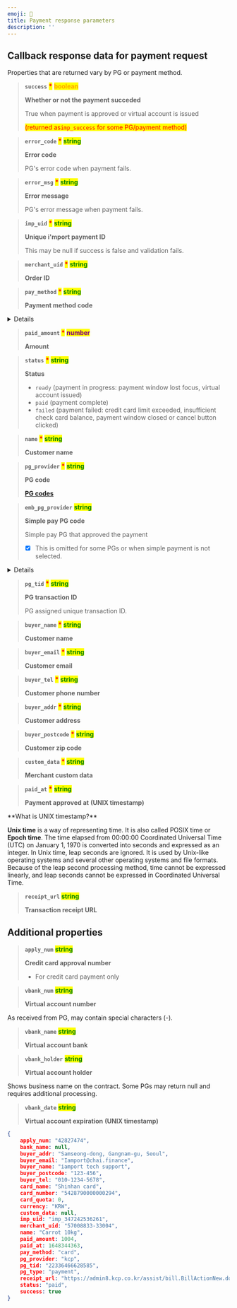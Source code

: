 ```yaml
---
emoji: 📀
title: Payment response parameters
description: ''
---
```





## Callback response data for payment request

<Hint style="info">
Properties that are returned vary by PG or payment method.

</Hint>

> **`success`** <mark style="color:red;">**\***</mark> <mark style="color:orange;">**boolean**</mark>
>
> **Whether or not the payment succeded**
>
> True when payment is approved or virtual account is issued
>
> <mark style="color:red;">(returned as`imp_success` for some PG/payment method)</mark>

> **`error_code`** <mark style="color:red;">**\***</mark> <mark style="color:green;">**string**</mark>
>
> **Error code**
>
> PG's error code when payment fails.

> **`error_msg`** <mark style="color:red;">**\***</mark> <mark style="color:green;">**string**</mark>
>
> **Error message**
>
> PG's error message when payment fails.

> **`imp_uid`** <mark style="color:red;">**\***</mark> <mark style="color:green;">**string**</mark>
>
> **Unique i'mport payment ID**
>
> This may be null if success is false and validation fails.

> **`merchant_uid`** <mark style="color:red;">**\***</mark> <mark style="color:green;">**string**</mark>
>
> **Order ID**

> **`pay_method`** <mark style="color:red;">**\***</mark> <mark style="color:green;">**string**</mark>
>
> **Payment method code**

<Details>
<p slot="summary">Payment method codes</p>

* `card` (credit card)
* `trans`(instant account transfer)
* `vbank`(virtual account)
* `phone`(mobile micropayment)
* `samsung`(Samsung Pay)
* `kpay` (KPay app)
* `kakaopay`(Kakao Pay)
* `payco` ( PAYCO)
* `lpay` (LPAY)
* `ssgpay`(SSG Pay)
* `tosspay`(Toss simple pay)
* `cultureland`(Cultureland)
* `smartculture`(Smart Culture)
* `happymoney`(Happy Money)
* `booknlife`(Book culture gift certificate)
* `point`(points, e.g., Benepia)
* `wechat`(WeChat Pay)
* `alipay`(Alipay)
* `unionpay`(UnionPay)
* `tenpay`(TenPay)

</Details>

> **`paid_amount`** <mark style="color:red;">**\***</mark> <mark style="color:purple;">**number**</mark>
>
> **Amount**

> **`status`** <mark style="color:red;">**\***</mark> <mark style="color:green;">**string**</mark>
>
> **Status**
>
> * `ready` (payment in progress: payment window lost focus, virtual account issued)
> * `paid` (payment complete)
> * `failed` (payment failed: credit card limit exceeded, insufficient check card balance, payment window closed or cancel button clicked)

> **`name`** <mark style="color:red;">**\***</mark> <mark style="color:green;">**string**</mark>
>
> **Customer name**

> **`pg_provider`** <mark style="color:red;">**\***</mark> <mark style="color:green;">**string**</mark>
>
> **PG code**
>
> [**PG codes**](../../tips/pg-codes.md)

> **`emb_pg_provider`** <mark style="color:green;">**string**</mark>
>
> **Simple pay PG code**
>
> Simple pay PG that approved the payment
>
> * [x] This is omitted for some PGs or when simple payment is not selected.

<Details>
<p slot="summary">Simple pay codes</p>

* naverpay
* kakopay
* payco
* samsungpay
* ssgpay
* lpay
* kpay

</Details>

> **`pg_tid`** <mark style="color:red;">**\***</mark> <mark style="color:green;">**string**</mark>
>
> **PG transaction ID**
>
> PG assigned unique transaction ID.

> **`buyer_name`** <mark style="color:red;">**\***</mark> <mark style="color:green;">**string**</mark>
>
> **Customer name**

> **`buyer_email`** <mark style="color:red;">**\***</mark> <mark style="color:green;">**string**</mark>
>
> **Customer email**

> **`buyer_tel`** <mark style="color:red;">**\***</mark> <mark style="color:green;">**string**</mark>
>
> **Customer phone number**

> **`buyer_addr`** <mark style="color:red;">**\***</mark> <mark style="color:green;">**string**</mark>
>
> **Customer address**

> **`buyer_postcode`** <mark style="color:red;">**\***</mark> <mark style="color:green;">**string**</mark>
>
> **Customer zip code**

> **`custom_data`** <mark style="color:red;">**\***</mark> <mark style="color:green;">**string**</mark>
>
> **Merchant custom data**

> **`paid_at`** <mark style="color:red;">**\***</mark> <mark style="color:green;">**string**</mark>
>
> **Payment approved at** **(UNIX timestamp)**

<Hint style="info">
**What is UNIX timestamp?**

**Unix time** is a way of representing time. It is also called POSIX time or **Epoch time**. The time elapsed from 00:00:00 Coordinated Universal Time (UTC) on January 1, 1970 is converted into seconds and expressed as an integer. In Unix time, leap seconds are ignored. It is used by Unix-like operating systems and several other operating systems and file formats. Because of the leap second processing method, time cannot be expressed linearly, and leap seconds cannot be expressed in Coordinated Universal Time.

</Hint>

> **`receipt_url`**   <mark style="color:green;">**string**</mark>
>
> **Transaction receipt URL**

## Additional properties

> **`apply_num`**  <mark style="color:green;">**string**</mark>
>
> **Credit card approval number**
>
> * For credit card payment only

> **`vbank_num`**  <mark style="color:green;">**string**</mark>
>
> **Virtual account number**

<Hint style="warning">
As received from PG, may contain special characters (-).

</Hint>

> **`vbank_name`**  <mark style="color:green;">**string**</mark>
>
> **Virtual account bank**

> **`vbank_holder`**  <mark style="color:green;">**string**</mark>
>
> **Virtual account holder**

<Hint style="warning">
Shows business name on the contract. Some PGs may return null and requires additional processing.

</Hint>

> **`vbank_date`**  <mark style="color:green;">**string**</mark>
>
> **Virtual account expiration** **(UNIX timestamp)**

```json title="Sample response object"
{
    apply_num: "42827474",
    bank_name: null,
    buyer_addr: "Samseong-dong, Gangnam-gu, Seoul",
    buyer_email: "Iamport@chai.finance",
    buyer_name: "iamport tech support",
    buyer_postcode: "123-456",
    buyer_tel: "010-1234-5678",
    card_name: "Shinhan card",
    card_number: "5428790000000294",
    card_quota: 0,
    currency: "KRW",
    custom_data: null,
    imp_uid: "imp_347242536261",
    merchant_uid: "57008833-33004",
    name: "Carrot 10kg",
    paid_amount: 1004,
    paid_at: 1648344363,
    pay_method: "card",
    pg_provider: "kcp",
    pg_tid: "22336466628585",
    pg_type: "payment",
    receipt_url: "https://admin8.kcp.co.kr/assist/bill.BillActionNew.do?cmd=card_bill&tno=22336466628585&order_no=imp_347242536261&trade_mony=1004",
    status: "paid",
    success: true
}
```

